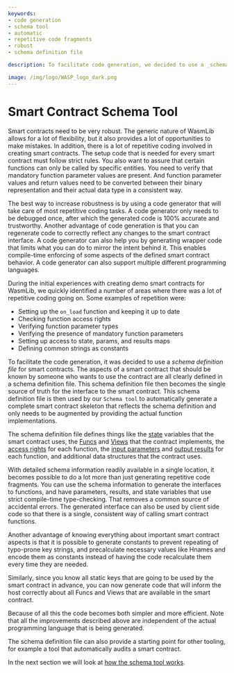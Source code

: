 ```yaml
---
keywords:
- code generation
- schema tool
- automatic
- repetitive code fragments
- robust
- schema definition file

description: To facilitate code generation, we decided to use a _schema definition file_ for smart contracts. All aspects of a smart contract that should be known by someone who wants to use the contract are clearly defined in a schema definition file.

image: /img/logo/WASP_logo_dark.png
---
```


# Smart Contract Schema Tool

Smart contracts need to be very robust. The generic nature of WasmLib allows for a lot of
flexibility, but it also provides a lot of opportunities to make mistakes. In addition,
there is a lot of repetitive coding involved in creating smart contracts. The setup code
that is needed for every smart contract must follow strict rules. You also want to assure
that certain functions can only be called by specific entities. You need to verify that
mandatory function parameter values are present. And function parameter values and return
values need to be converted between their binary representation and their actual data
type in a consistent way.

The best way to increase robustness is by using a code generator that will take care of
most repetitive coding tasks. A code generator only needs to be debugged once, after which
the generated code is 100% accurate and trustworthy. Another advantage of code generation
is that you can regenerate code to correctly reflect any changes to the smart contract
interface. A code generator can also help you by generating wrapper code that limits what
you can do to mirror the intent behind it. This enables compile-time enforcing of some
aspects of the defined smart contract behavior. A code generator can also support multiple
different programming languages.

During the initial experiences with creating demo smart contracts for WasmLib, we quickly
identified a number of areas where there was a lot of repetitive coding going on. Some
examples of repetition were:

* Setting up the `on_load` function and keeping it up to date
* Checking function access rights
* Verifying function parameter types
* Verifying the presence of mandatory function parameters
* Setting up access to state, params, and results maps
* Defining common strings as constants

To facilitate the code generation, it was decided to use a _schema definition file_ for
smart contracts. The aspects of a smart contract that should be known by someone who wants
to use the contract are all clearly defined in a schema definition file. This schema
definition file then becomes the single source of truth for the interface to the smart
contract. This schema definition file is then used by our `Schema tool` to automatically
generate a complete smart contract skeleton that reflects the schema definition and only
needs to be augmented by providing the actual function implementations.

The schema definition file defines things like the [state](state.mdx) variables that the
smart contract uses, the [Funcs](funcs.mdx) and [Views](views.mdx) that the contract
implements, the [access rights](access.mdx) for each function, the
[input parameters](params.mdx) and [output results](results.mdx) for each function, and
additional data structures that the contract uses.

With detailed schema information readily available in a single location, it becomes
possible to do a lot more than just generating repetitive code fragments. You can use the
schema information to generate the interfaces to functions, and have parameters, results,
and state variables that use strict compile-time type-checking. That removes a common
source of accidental errors. The generated interface can also be used by client side
code so that there is a single, consistent way of calling smart contract functions.

Another advantage of knowing everything about important smart contract aspects is that it
is possible to generate constants to prevent repeating of typo-prone key strings, and
precalculate necessary values like Hnames and encode them as constants instead of having
the code recalculate them every time they are needed.

Similarly, since you know all static keys that are going to be used by the smart contract
in advance, you can now generate code that will inform the host correctly about all Funcs
and Views that are available in the smart contract.

Because of all this the code becomes both simpler and more efficient. Note that all the
improvements described above are independent of the actual programming language that is
being generated.

The schema definition file can also provide a starting point for other tooling, for
example a tool that automatically audits a smart contract.

In the next section we will look at [how the schema tool works](usage.mdx).
